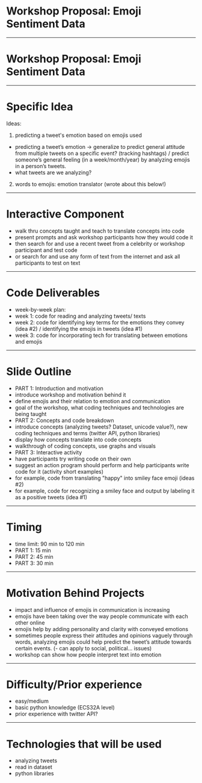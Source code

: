 

# Workshop Proposal: Emoji Sentiment Data
 
---
 
 
 
# Workshop Proposal: Emoji Sentiment Data
 
---
 
# Specific Idea
Ideas:
1. predicting a tweet's emotion based on emojis used
- predicting a tweet’s emotion -> generalize to predict general attitude from multiple tweets on a specific event? (tracking hashtags) / predict someone’s general feeling (in a week/month/year) by analyzing emojis in a person’s tweets.
- what tweets are we analyzing?
2. words to emojis: emotion translator (wrote about this below!)
 
---
 
# Interactive Component
- walk thru concepts taught and teach to translate concepts into code
- present prompts and ask workshop participants how they would code it
- then search for and use a recent tweet from a celebrity or workshop participant and test code
- or search for and use any form of text from the internet and ask all participants to test on text
 
---
 
# Code Deliverables
- week-by-week plan:
 - week 1: code for reading and analyzing tweets/ texts
 - week 2: code for identifying key terms for the emotions they convey (idea #2) / identifying the emojis in tweets (idea #1)
 - week 3: code for incorporating tech for translating between emotions and emojis
 
---
 
# Slide Outline
- PART 1: Introduction and motivation
 - introduce workshop and motivation behind it
 - define emojis and their relation to emotion and communication
 - goal of the workshop, what coding techniques and technologies are being taught
- PART 2: Concepts and code breakdown
 - introduce concepts (analyzing tweets? Dataset, unicode value?), new coding techniques and terms (twitter API, python libraries)
 - display how concepts translate into code concepts
 - walkthrough of coding concepts, use graphs and visuals
- PART 3: Interactive activity
 - have participants try writing code on their own
 - suggest an action program should perform and help participants write code for it (activity short examples)
 - for example, code from translating "happy" into smiley face emoji (ideas #2)
- for example, code for recognizing a smiley face and output by labeling it as a positive tweets (idea #1)
 
---
 
# Timing
- time limit: 90 min to 120 min
- PART 1: 15 min
- PART 2: 45 min
- PART 3: 30 min
 
---
 
# Motivation Behind Projects
- impact and influence of emojis in communication is increasing
- emojis have been taking over the way people communicate with each other online
- emojis help by adding personality and clarity with conveyed emotions
- sometimes people express their attitudes and opinions vaguely through words, analyzing emojis could help predict the tweet’s attitude towards certain events. (- can apply to social, political… issues)
- workshop can show how people interpret text into emotion
 
---
 
# Difficulty/Prior experience
- easy/medium
- basic python knowledge (ECS32A level)
- prior experience with twitter API? 
 
---
 
# Technologies that will be used
- analyzing tweets
- read in dataset
- python libraries

